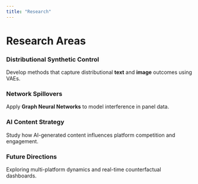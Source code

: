 ```yaml
---
title: "Research"
---
```


# Research Areas

<div class="row row-cols-1 row-cols-md-2 g-4">

::: {.card}
### Distributional Synthetic Control
Develop methods that capture distributional **text** and **image** outcomes using VAEs.
:::

::: {.card}
### Network Spillovers
Apply **Graph Neural Networks** to model interference in panel data.
:::

::: {.card}
### AI Content Strategy
Study how AI-generated content influences platform competition and engagement.
:::

::: {.card}
### Future Directions
Exploring multi-platform dynamics and real-time counterfactual dashboards.
:::

</div>
